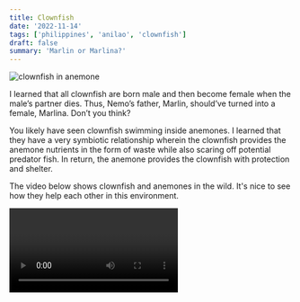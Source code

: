 ```yaml
---
title: Clownfish
date: '2022-11-14'
tags: ['philippines', 'anilao', 'clownfish']
draft: false
summary: 'Marlin or Marlina?'
---
```


<Image
  src="/static/images/clownfish/clownfish.jpg"
  width={800}
  height={840}
  alt="clownfish in anemone"
/>

I learned that all clownfish are born male and then become female when the male’s partner dies. Thus, Nemo’s father, Marlin, should’ve turned into a female, Marlina. Don’t you think?

You likely have seen clownfish swimming inside anemones. I learned that they have a very symbiotic relationship wherein the clownfish provides the anemone nutrients in the form of waste while also scaring off potential predator fish. In return, the anemone provides the clownfish with protection and shelter.

The video below shows clownfish and anemones in the wild. It's nice to see how they help each other in this environment.

<Video embedId="yfCMP_YVjyI?si=T0FF2voMjU31EdJn" />
